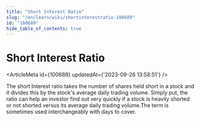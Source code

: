 ```yaml
---
title: "Short Interest Ratio"
slug: "/en/learn/wiki/shortinterestratio-100689"
id: "100689"
hide_table_of_contents: true
---
```



# Short Interest Ratio

<ArticleMeta id={100689} updatedAt={'2023-09-26 13:58:51'} />
<div className='border-solid border-b border-t-0 my-4 border-[var(--ifm-color-gray-300)]' />

The short Interest ratio takes the number of shares held short in a stock and it divides this by the stock's average daily trading volume. Simply put, the ratio can help an investor find out very quickly if a stock is heavily shorted or not shorted versus its average daily trading volume.The term is sometimes used interchangeably with days to cover.

